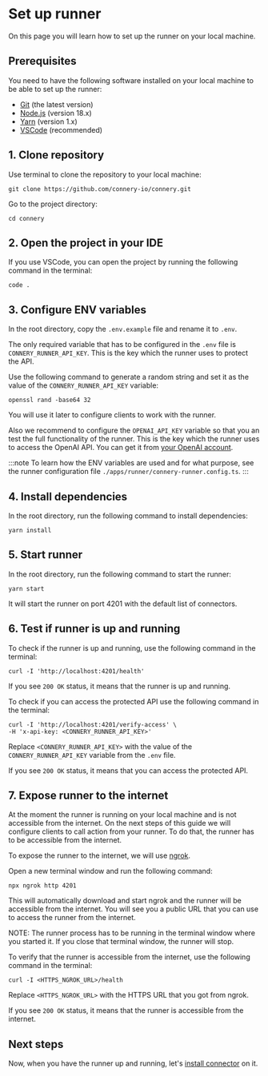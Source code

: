 # Set up runner

On this page you will learn how to set up the runner on your local machine.

## Prerequisites

You need to have the following software installed on your local machine to be able to set up the runner:

- [Git](https://git-scm.com/book/en/v2/Getting-Started-Installing-Git) (the latest version)
- [Node.js](https://nodejs.org/en/download) (version 18.x)
- [Yarn](https://classic.yarnpkg.com/lang/en/docs/install) (version 1.x)
- [VSCode](https://code.visualstudio.com/) (recommended)

## 1. Clone repository

Use terminal to clone the repository to your local machine:

```
git clone https://github.com/connery-io/connery.git
```

Go to the project directory:

```
cd connery
```

## 2. Open the project in your IDE

If you use VSCode, you can open the project by running the following command in the terminal:

```
code .
```

## 3. Configure ENV variables

In the root directory, copy the `.env.example` file and rename it to `.env`.

The only required variable that has to be configured in the `.env` file is `CONNERY_RUNNER_API_KEY`.
This is the key which the runner uses to protect the API.

Use the following command to generate a random string and set it as the value of the `CONNERY_RUNNER_API_KEY` variable:

```
openssl rand -base64 32
```

You will use it later to configure clients to work with the runner.

Also we recommend to configure the `OPENAI_API_KEY` variable so that you an test the full functionality of the runner.
This is the key which the runner uses to access the OpenAI API. You can get it from [your OpenAI account](https://platform.openai.com/account/api-keys).

:::note
To learn how the ENV variables are used and for what purpose, see the runner configuration file `./apps/runner/connery-runner.config.ts`.
:::

## 4. Install dependencies

In the root directory, run the following command to install dependencies:

```
yarn install
```

## 5. Start runner

In the root directory, run the following command to start the runner:

```
yarn start
```

It will start the runner on port 4201 with the default list of connectors.

## 6. Test if runner is up and running

To check if the runner is up and running, use the following command in the terminal:

```
curl -I 'http://localhost:4201/health'
```

If you see `200 OK` status, it means that the runner is up and running.

To check if you can access the protected API use the following command in the terminal:

```
curl -I 'http://localhost:4201/verify-access' \
-H 'x-api-key: <CONNERY_RUNNER_API_KEY>'
```

Replace `<CONNERY_RUNNER_API_KEY>` with the value of the `CONNERY_RUNNER_API_KEY` variable from the `.env` file.

If you see `200 OK` status, it means that you can access the protected API.

## 7. Expose runner to the internet

At the moment the runner is running on your local machine and is not accessible from the internet.
On the next steps of this guide we will configure clients to call action from your runner. To do that, the runner has to be accessible from the internet.

To expose the runner to the internet, we will use [ngrok](https://ngrok.com/).

Open a new terminal window and run the following command:

```
npx ngrok http 4201
```

This will automatically download and start ngrok and the runner will be accessible from the internet.
You will see you a public URL that you can use to access the runner from the internet.

NOTE: The runner process has to be running in the terminal window where you started it. If you close that terminal window, the runner will stop.

To verify that the runner is accessible from the internet, use the following command in the terminal:

```
curl -I <HTTPS_NGROK_URL>/health
```

Replace `<HTTPS_NGROK_URL>` with the HTTPS URL that you got from ngrok.

If you see `200 OK` status, it means that the runner is accessible from the internet.

## Next steps

Now, when you have the runner up and running, let's [install connector](/docs/getting-started/install-connector-on-the-runner) on it.
